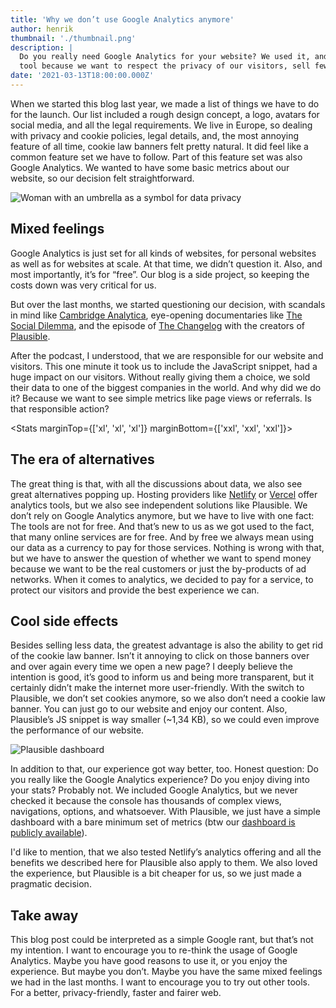 ```yaml
---
title: 'Why we don’t use Google Analytics anymore'
author: henrik
thumbnail: './thumbnail.png'
description: |
  Do you really need Google Analytics for your website? We used it, and we switched to another 
  tool because we want to respect the privacy of our visitors, sell fewer data to one of the biggest companies in the world, and improve the usability of our blog.
date: '2021-03-13T18:00:00.000Z'
---
```


When we started this blog last year, we made a list of things we have to do for
the launch. Our list included a rough design concept, a logo, avatars for social
media, and all the legal requirements. We live in Europe, so dealing with
privacy and cookie policies, legal details, and, the most annoying feature of
all time, cookie law banners felt pretty natural. It did feel like a common
feature set we have to follow. Part of this feature set was also Google
Analytics. We wanted to have some basic metrics about our website, so our
decision felt straightforward.

![Woman with an umbrella as a symbol for data privacy](./umbrella.png)

## Mixed feelings

Google Analytics is just set for all kinds of websites, for personal websites as
well as for websites at scale. At that time, we didn’t question it. Also, and
most importantly, it’s for “free”. Our blog is a side project, so keeping the
costs down was very critical for us.

But over the last months, we started questioning our decision, with scandals in
mind like
[Cambridge Analytica](https://en.wikipedia.org/wiki/Cambridge_Analytica),
eye-opening documentaries like
[The Social Dilemma](https://www.thesocialdilemma.com/), and the episode of
[The Changelog](https://changelog.com/podcast/396) with the creators of
[Plausible](https://plausible.io).

After the podcast, I understood, that we are responsible for our website and
visitors. This one minute it took us to include the JavaScript snippet, had a
huge impact on our visitors. Without really giving them a choice, we sold their
data to one of the biggest companies in the world. And why did we do it? Because
we want to see simple metrics like page views or referrals. Is that responsible
action?


<Stats marginTop={['xl', 'xl', 'xl']} marginBottom={['xxl', 'xxl', 'xxl']}>
  <StatsItem
    value="~50"
    unit="%"
    description="Of all top 1m websites by traffic include Google Analytics"
    source="BuiltWith"
    sourceUrl="https://trends.builtwith.com/analytics/Google-Analytics"
  />
  <StatsItem
    value="~46"
    unit="KB"
    description="Size of the Google Analytics JavaScript Snippet"
    source="Google"
    sourceUrl="https://www.google-analytics.com/analytics.js"
  />
</Stats>

## The era of alternatives

The great thing is that, with all the discussions about data, we also see great
alternatives popping up. Hosting providers like
[Netlify](https://www.netlify.com/products/analytics/) or
[Vercel](https://vercel.com/analytics) offer analytics tools, but we also see
independent solutions like Plausible. We don’t rely on Google Analytics anymore,
but we have to live with one fact: The tools are not for free. And that’s new to
us as we got used to the fact, that many online services are for free. And by
free we always mean using our data as a currency to pay for those services.
Nothing is wrong with that, but we have to answer the question of whether we
want to spend money because we want to be the real customers or just the
by-products of ad networks. When it comes to analytics, we decided to pay for a
service, to protect our visitors and provide the best experience we can.

## Cool side effects

Besides selling less data, the greatest advantage is also the ability to get rid
of the cookie law banner. Isn’t it annoying to click on those banners over and
over again every time we open a new page? I deeply believe the intention is
good, it’s good to inform us and being more transparent, but it certainly didn’t
make the internet more user-friendly. With the switch to Plausible, we don’t set
cookies anymore, so we also don’t need a cookie law banner. You can just go to
our website and enjoy our content. Also, Plausible’s JS snippet is way smaller
(~1,34 KB), so we could even improve the performance of our website.

![Plausible dashboard](./plausible-dashboard.png)

In addition to that, our experience got way better, too. Honest question: Do you
really like the Google Analytics experience? Do you enjoy diving into your
stats? Probably not. We included Google Analytics, but we never checked it
because the console has thousands of complex views, navigations, options, and
whatsoever. With Plausible, we just have a simple dashboard with a bare minimum
set of metrics (btw our
[dashboard is publicly available](https://plausible.io/yetanother.blog)).

I'd like to mention, that we also tested Netlify’s analytics offering and all
the benefits we described here for Plausible also apply to them. We also loved
the experience, but Plausible is a bit cheaper for us, so we just made a
pragmatic decision.

## Take away

This blog post could be interpreted as a simple Google rant, but that’s not my
intention. I want to encourage you to re-think the usage of Google Analytics.
Maybe you have good reasons to use it, or you enjoy the experience. But maybe
you don’t. Maybe you have the same mixed feelings we had in the last months. I
want to encourage you to try out other tools. For a better, privacy-friendly,
faster and fairer web.
